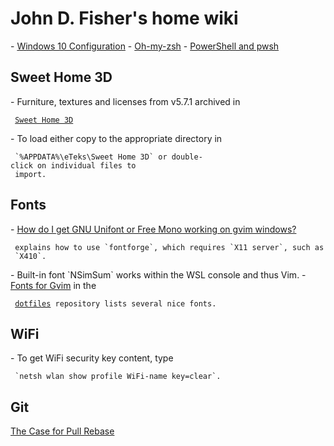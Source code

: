 = John D. Fisher's home wiki =

- [[Windows 10 Configuration]]
- [[Oh-my-zsh]]
- [[PowerShell|PowerShell and pwsh]]

== Sweet Home 3D ==

- Furniture, textures and licenses from v5.7.1 archived in
  [[file:~/userprofile/Documents/SweetHome3D/|Sweet Home 3D]]
- To load either copy to the appropriate directory in
  `%APPDATA%\eTeks\Sweet Home 3D` or double-click on individual files to
  import.

== Fonts ==

- [[https://stackoverflow.com/questions/10290912/|How do I get GNU Unifont or Free Mono working on gvim windows?]]
  explains how to use `fontforge`, which requires `X11 server`, such as `X410`.
- Built-in font `NSimSum` works within the WSL console and thus Vim.
- [[https://github.com/jfishe/dotfiles#fonts-for-gvim|Fonts for Gvim]] in the
  [[https://github.com/jfishe/dotfiles|dotfiles]] repository lists several nice fonts.

== WiFi ==

- To get WiFi security key content, type
  `netsh wlan show profile WiFi-name key=clear`.

== Git ==

[[https://megakemp.com/2019/03/20/the-case-for-pull-rebase/|The Case for Pull Rebase]]

{{{ bash
git pull --rebase|-r # Normal to avoid merge commits.
git pull --rebase=preserve # When local merge commit preserved, like Pull Request.
git config --global pull.rebase preserve

# if you're on Git 2.18 or later
git pull --rebase=merges
git config --global pull.rebase merges
}}}
